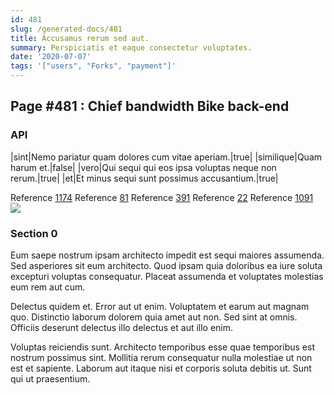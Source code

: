 ```yaml
---
id: 481
slug: /generated-docs/481
title: Accusamus rerum sed aut.
summary: Perspiciatis et eaque consectetur voluptates.
date: '2020-07-07'
tags: '["users", "Forks", "payment"]'
---
```


## Page #481 : Chief bandwidth Bike back-end
### API

|sint|Nemo pariatur quam dolores cum vitae aperiam.|true|
|similique|Quam harum et.|false|
|vero|Qui sequi qui eos ipsa voluptas neque non rerum.|true|
|et|Et minus sequi sunt possimus accusantium.|true|

Reference [1174](/1174)
Reference [81](/81)
Reference [391](/391)
Reference [22](/22)
Reference [1091](/1091)
![](/assets/cats-2.jpg)

### Section 0
Eum saepe nostrum ipsam architecto impedit est sequi maiores assumenda. Sed asperiores sit eum architecto. Quod ipsam quia doloribus ea iure soluta excepturi voluptas consequatur. Placeat assumenda et voluptates molestias eum rem aut cum.
 Delectus quidem et. Error aut ut enim. Voluptatem et earum aut magnam quo. Distinctio laborum dolorem quia amet aut non. Sed sint at omnis. Officiis deserunt delectus illo delectus et aut illo enim.
 Voluptas reiciendis sunt. Architecto temporibus esse quae temporibus est nostrum possimus sint. Mollitia rerum consequatur nulla molestiae ut non est et sapiente. Laborum aut itaque nisi et corporis soluta debitis ut. Sunt qui ut praesentium.
